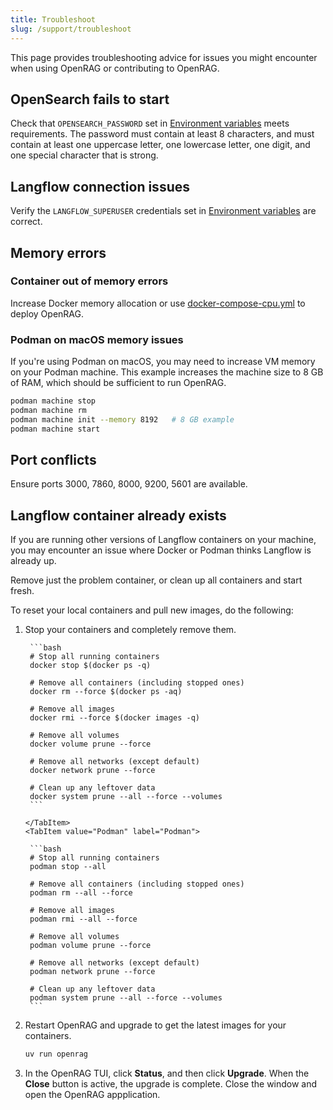 ```yaml
---
title: Troubleshoot
slug: /support/troubleshoot
---
```



This page provides troubleshooting advice for issues you might encounter when using OpenRAG or contributing to OpenRAG.

## OpenSearch fails to start

Check that `OPENSEARCH_PASSWORD` set in [Environment variables](/configure/configuration) meets requirements.
The password must contain at least 8 characters, and must contain at least one uppercase letter, one lowercase letter, one digit, and one special character that is strong.

## Langflow connection issues

Verify the `LANGFLOW_SUPERUSER` credentials set in [Environment variables](/configure/configuration) are correct.

## Memory errors

### Container out of memory errors

Increase Docker memory allocation or use [docker-compose-cpu.yml](https://github.com/langflow-ai/openrag/blob/main/docker-compose-cpu.yml) to deploy OpenRAG.

### Podman on macOS memory issues

If you're using Podman on macOS, you may need to increase VM memory on your Podman machine.
This example increases the machine size to 8 GB of RAM, which should be sufficient to run OpenRAG.
   ```bash
   podman machine stop
   podman machine rm
   podman machine init --memory 8192   # 8 GB example
   podman machine start
   ```
   
## Port conflicts

Ensure ports 3000, 7860, 8000, 9200, 5601 are available.

## Langflow container already exists

If you are running other versions of Langflow containers on your machine, you may encounter an issue where Docker or Podman  thinks Langflow is already up.

Remove just the problem container, or clean up all containers and start fresh. 

To reset your local containers and pull new images, do the following:

1. Stop your containers and completely remove them.

    <Tabs groupId="Container software">
      <TabItem value="Docker" label="Docker" default>
    
        ```bash
        # Stop all running containers
        docker stop $(docker ps -q)
        
        # Remove all containers (including stopped ones)
        docker rm --force $(docker ps -aq)
        
        # Remove all images
        docker rmi --force $(docker images -q)
        
        # Remove all volumes
        docker volume prune --force
        
        # Remove all networks (except default)
        docker network prune --force
        
        # Clean up any leftover data
        docker system prune --all --force --volumes
        ```
    
       </TabItem>
       <TabItem value="Podman" label="Podman">
    
        ```bash
        # Stop all running containers
        podman stop --all
        
        # Remove all containers (including stopped ones)
        podman rm --all --force
        
        # Remove all images
        podman rmi --all --force
        
        # Remove all volumes
        podman volume prune --force
        
        # Remove all networks (except default)
        podman network prune --force
        
        # Clean up any leftover data
        podman system prune --all --force --volumes
        ```
    
      </TabItem>
    </Tabs>

2. Restart OpenRAG and upgrade to get the latest images for your containers.
   ```bash
   uv run openrag
   ```

3. In the OpenRAG TUI, click **Status**, and then click **Upgrade**.
When the **Close** button is active, the upgrade is complete.
Close the window and open the OpenRAG appplication. 
